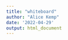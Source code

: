 ```yaml
---
title: "whiteboard"
author: "Alice Kemp"
date: '2022-04-29'
output: html_document
---
```




```r


```
